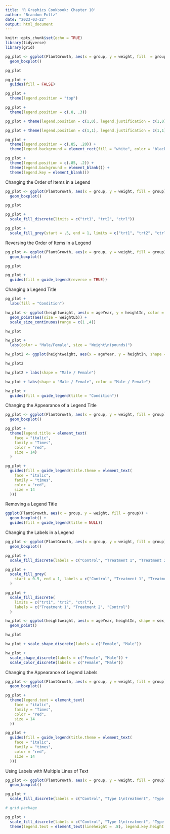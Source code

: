```yaml
---
title: 'R Graphics Cookbook: Chapter 10'
author: "Brandon Foltz"
date: "2023-03-22"
output: html_document
---
```


```r
knitr::opts_chunk$set(echo = TRUE)
library(tidyverse)
library(grid)
```
```r
pg_plot <- ggplot(PlantGrowth, aes(x = group, y = weight, fill  = group)) +
  geom_boxplot()

pg_plot

pg_plot +
  guides(fill = FALSE)
```
```r
pg_plot +
  theme(legend.position = "top")

pg_plot +
  theme(legend.position = c(.8, .3))

pg_plot + theme(legend.position = c(1,0), legend.justification = c(1,0)) # bottom right

pg_plot + theme(legend.position = c(1,1), legend.justification = c(1,1)) # top right

pg_plot +
  theme(legend.position = c(.85, .20)) +
  theme(legend.background = element_rect(fill = "white", color = "black"))

pg_plot +
  theme(legend.position = c(.85, .2)) +
  theme(legend.background = element_blank()) +
  theme(legend.key = element_blank())
```
Changing the Order of Items in a Legend

```r
pg_plot <- ggplot(PlantGrowth, aes(x = group, y = weight, fill = group)) +
  geom_boxplot()

pg_plot

pg_plot +
  scale_fill_discrete(limits = c("trt1", "trt2", "ctrl"))

pg_plot +
  scale_fill_grey(start = .5, end = 1, limits = c("trt1", "trt2", "ctrl"))
```

Reversing the Order of Items in a Legend

```r
pg_plot <- ggplot(PlantGrowth, aes(x = group, y = weight, fill = group)) +
  geom_boxplot()

pg_plot

pg_plot +
  guides(fill = guide_legend(reverse = TRUE))
```

Changing a Legend Title

```r
pg_plot +
  labs(fill = "Condition")
```
```r
hw_plot <- ggplot(heightweight, aes(x = ageYear, y = heightIn, color = sex)) +
  geom_point(aes(size = weightLb)) +
  scale_size_continuous(range = c(1 ,4))

hw_plot

hw_plot +
  labs(color = "Male/Female", size = "Weight\n(pounds)")

hw_plot2 <- ggplot(heightweight, aes(x = ageYear, y = heightIn, shape = sex, color = sex)) + geom_point()

hw_plot2

hw_plot2 + labs(shape = "Male / Female")

hw_plot + labs(shape = "Male / Female", color = "Male / Female")

hw_plot + 
  guides(fill = guide_legend(title = "Condition"))
```

Changing the Appearance of a Legend Title

```r
pg_plot <- ggplot(PlantGrowth, aes(x = group, y = weight, fill = group)) +
  geom_boxplot()

pg_plot +
  theme(legend.title = element_text(
    face = "italic",
    family = "Times",
    color = "red",
    size = 14)
  )

pg_plot +
  guides(fill = guide_legend(title.theme = element_text(
    face = "italic",
    family = "times",
    color = "red",
    size = 14
  )))
```

Removing a Legend Title

```r
ggplot(PlantGrowth, aes(x = group, y = weight, fill = group)) +
  geom_boxplot() +
  guides(fill = guide_legend(title = NULL))
```

Changing the Labels in a Legend

```r
pg_plot <- ggplot(PlantGrowth, aes(x = group, y = weight, fill = group)) +
  geom_boxplot()

pg_plot +
  scale_fill_discrete(labels = c("Control", "Treatment 1", "Treatment 2"))

pg_plot +
  scale_fill_grey(
    start = 0.5, end = 1, labels = c("Control", "Treatment 1", "Treatment 2")
  )

pg_plot +
  scale_fill_discrete(
    limits = c("trt1", "trt2", "ctrl"),
    labels = c("Treatment 1", "Treatment 2", "Control")
  )
```
```r
hw_plot <- ggplot(heightweight, aes(x = ageYear, heightIn, shape = sex, color = sex)) +
  geom_point()

hw_plot

hw_plot + scale_shape_discrete(labels = c("Female", "Male"))

hw_plot +
  scale_shape_discrete(labels = c("Female", "Male")) +
  scale_color_discrete(labels = c("Female", "Male"))
```

Changing the Appearance of Legend Labels

```r
pg_plot <- ggplot(PlantGrowth, aes(x = group, y = weight, fill = group)) +
  geom_boxplot()

pg_plot +
  theme(legend.text = element_text(
    face = "italic",
    family = "Times",
    color = "red",
    size = 14
  ))

pg_plot +
  guides(fill = guide_legend(title.theme = element_text(
    face = "italic",
    family = "times",
    color = "red",
    size = 14
  )))
```

Using Labels with Multiple Lines of Text

```r
pg_plot <- ggplot(PlantGrowth, aes(x = group, y = weight, fill = group)) +
  geom_boxplot()

pg_plot +
  scale_fill_discrete(labels = c("Control", "Type 1\ntreatment", "Type 2\ntreatment"))

# grid package

pg_plot +
  scale_fill_discrete(labels = c("Control", "Type 1\ntreatment", "Type 2\ntreatment")) +
  theme(legend.text = element_text(lineheight = .8), legend.key.height = unit(1, "cm"))
```

